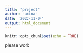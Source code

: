 ```yaml
---
title: "project"
author: "anina"
date: '2022-11-04'
output: html_document
---
```


```r
knitr::opts_chunk$set(echo = TRUE)
```

please work